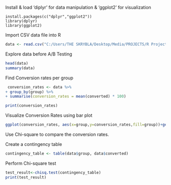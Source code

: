 Install & load 'diplyr' for data manipulation & 'ggplot2' for visualization

```         
install.packages(c("dplyr","ggplot2"))
library(dplyr)
library(ggplot2)
```

Import CSV data file into R

```{r}
data <- read.csv("C:/Users/THE SKRYBLA/Desktop/Media/PROJECTS/R Projects/ab_data.csv")
```

Explore data before A/B Testing

```{r}
head(data)
summary(data)

```

Find Conversion rates per group

```{r}
 conversion_rates <- data %>%
+ group_by(group) %>%
+ summarise(conversion_rates = mean(converted) * 100)

print(conversion_rates)
```

Visualize Conversion Rates using bar plot

```{r}
ggplot(conversion_rates, aes(x=group,y=conversion_rates,fill=group))+geom_bar(stat="identity") + labs(title="Conversion Rates by Group",x="Group",y="Conversion Rate(%)")
```

Use Chi-square to compare the conversion rates.

Create a contingency table

```{r}
contingency_table <- table(data$group, data$converted)
```

Perform Chi-square test

```{r}
test_result<-chisq.test(contingency_table)
print(test_result)
```


